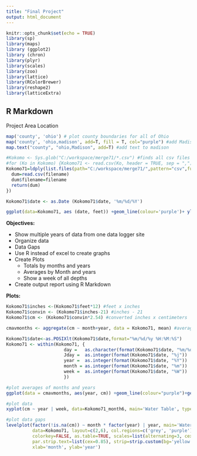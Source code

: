 ---
title: "Final Project"
output: html_document
---

```{r setup, include=FALSE}
knitr::opts_chunk$set(echo = TRUE)
library(sp)
library(maps)
library (ggplot2)
library (chron)
library(plyr)
library(scales)
library(zoo)
library(lattice)
library(RColorBrewer)
library(reshape2)
library(latticeExtra)
```

## R Markdown

Project Area Location

```{r cars}
map('county', 'ohio') # plot county boundaries for all of Ohio
map('county', 'ohio,madison', add=T, fill = T, col="purple") #add Madison County, Ohio in purple to map
map.text("county", "ohio,Madison", add=T) #add text to madison

#Kokomo <- Sys.glob("C:/workspace/merge71/*.csv") #finds all csv files in folder
#for (Ko in Kokomo) {Kokomo71 <- read.csv(Ko, header = TRUE, sep = ",")} #iterate across all files?
Kokomo71=ldply(list.files(path="C:/workspace/merge71/",pattern="csv",full.names=TRUE),function(filename) {
  dum=read.csv(filename)
  dum$filename=filename
  return(dum)
})

Kokomo71$date <- as.Date (Kokomo71$date, '%m/%d/%Y')

ggplot(data=Kokomo71, aes (date, feet)) +geom_line(colour='purple')+ ylim(10, -5) #plot line

```

**Objectives:**

* Show multiple years of data from one data logger site
* Organize data
* Data Gaps
* Use R instead of excel to create graphs
* Create Plots
  * Totals by months and years
  * Averages by Month and years
  * Show a week of all depths
* Create output report using R Markdown

**Plots:**

```{r pressure, echo=TRUE}
Kokomo71$inches <-(Kokomo71$feet*12) #feet x inches
Kokomo71$convin <- (Kokomo71$inches-21) #inches - 21
Kokomo71$cm <- (Kokomo71$convin*2.54) #converted inches x centimeters

cmavmonths <- aggregate(cm ~ month+year, data = Kokomo71, mean) #averages of months & years

Kokomo71$date<-as.POSIXlt(Kokomo71$date,format="%m/%d/%y %H:%M:%S")
Kokomo71 <- within(Kokomo71, {
                      day =   as.character(format(Kokomo71$date, "%m/%d/%y"))
                      Jday =  as.integer(format(Kokomo71$date, "%j"))
                      year =  as.integer(format(Kokomo71$date, "%Y"))
                      month = as.integer(format(Kokomo71$date, "%m"))
                      week =  as.integer(format(Kokomo71$date, "%W"))
                      })

#plot averages of months and years
ggplot(data = cmavmonths, aes(year, cm)) +geom_line(colour="purple")+geom_smooth(colour="green")+ ylim(250, -75)

#plot data
xyplot(cm ~ year | week, data=Kokomo71_month6, main='Water Table', type=c('l', 'g'), as.table=TRUE, layout=c(2,6), xlab='week', ylab='cm')

#plot data gaps
levelplot(factor(!is.na(cm)) ~ month * factor(year) | year, main='Water Table',
          data=Kokomo71, layout=c(2,6), col.regions=c('grey', 'purple'), cuts=2, 
          colorkey=FALSE, as.table=TRUE, scales=list(alternating=3, cex=1), 
          par.strip.text=list(cex=0.85), strip=strip.custom(bg='yellow'), 
          xlab='month', ylab='year')




```


